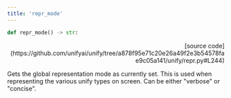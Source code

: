 ```yaml
---
title: 'repr_mode'
---
```


```python
def repr_mode() -> str:
```

<p align="right">[source code](https://github.com/unifyai/unify/tree/a878f95e71c20e26a49f2e3b54578fae9c05a141/unify/repr.py#L244)</p>

Gets the global representation mode as currently set. This is used when representing
the various unify types on screen. Can be either "verbose" or "concise".